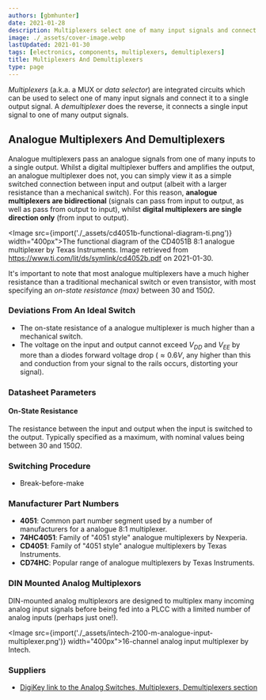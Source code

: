 ```yaml
---
authors: [gbmhunter]
date: 2021-01-28
description: Multiplexers select one of many input signals and connect it to a single output signal. Demultiplexers do the reverse. This page covers analogue devices and datasheet parameters.
image: ./_assets/cover-image.webp
lastUpdated: 2021-01-30
tags: [electronics, components, multiplexers, demultiplexers]
title: Multiplexers And Demultiplexers
type: page
---
```


<WarningIsNotes />

_Multiplexers_ (a.k.a. a MUX or _data selector_) are integrated circuits which can be used to select one of many input signals and connect it to a single output signal. A _demultiplexer_ does the reverse, it connects a single input signal to one of many output signals.

## Analogue Multiplexers And Demultiplexers

Analogue multiplexers pass an analogue signals from one of many inputs to a single output. Whilst a digital multiplexer buffers and amplifies the output, an analogue multiplexer does not, you can simply view it as a simple switched connection between input and output (albeit with a larger resistance than a mechanical switch). For this reason, **analogue multiplexers are bidirectional** (signals can pass from input to output, as well as pass from output to input), whilst **digital multiplexers are single direction only** (from input to output).

<Image src={import('./_assets/cd4051b-functional-diagram-ti.png')} width="400px">The functional diagram of the CD4051B 8:1 analogue multiplexer by Texas Instruments. Image retrieved from https://www.ti.com/lit/ds/symlink/cd4052b.pdf on 2021-01-30.</Image>

It's important to note that most analogue multiplexers have a much higher resistance than a traditional mechanical switch or even transistor, with most specifying an _on-state resistance (max)_ between $30$ and $150\Omega$.

### Deviations From An Ideal Switch

* The on-state resistance of a analogue multiplexer is much higher than a mechanical switch.
* The voltage on the input and output cannot exceed $V_{DD}$ and $V_{EE}$ by more than a diodes forward voltage drop ($\approx 0.6V$, any higher than this and conduction from your signal to the rails occurs, distorting your signal).

### Datasheet Parameters
 
#### On-State Resistance

The resistance between the input and output when the input is switched to the output. Typically specified as a maximum, with nominal values being between $30$ and $150\Omega$.

### Switching Procedure

* Break-before-make

### Manufacturer Part Numbers

* **4051**: Common part number segment used by a number of manufacturers for a analogue 8:1 multiplexer.
* **74HC4051**: Family of "4051 style" analogue multiplexers by Nexperia.
* **CD4051**: Family of "4051 style" analogue multiplexers by Texas Instruments.
* **CD74HC**: Popular range of analogue multiplexers by Texas Instruments.

### DIN Mounted Analog Multiplexors

DIN-mounted analog multiplexors are designed to multiplex many incoming analog input signals before being fed into a PLCC with a limited number of analog inputs (perhaps just one!).

<Image src={import('./_assets/intech-2100-m-analogue-input-multiplexer.png')} width="400px">16-channel analog input multiplexer by Intech.</Image>

### Suppliers

* [DigiKey link to the Analog Switches, Multiplexers, Demultiplexers section](https://www.digikey.com/en/products/filter/integrated-circuits-ics/747)

[^bib-intech-2100-m]:  Intech.
